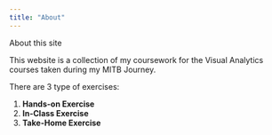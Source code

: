 ```yaml
---
title: "About"
---
```


About this site

This website is a collection of my coursework for the Visual Analytics courses taken during my MITB Journey.

There are 3 type of exercises:

1.  **Hands-on Exercise**
2.  **In-Class Exercise**
3.  **Take-Home Exercise**

```{}
```
